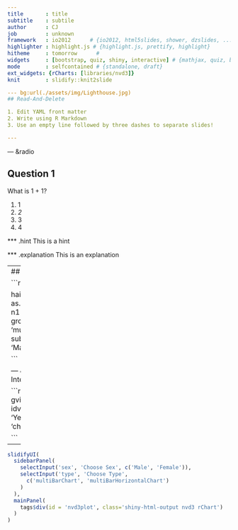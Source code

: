 ```yaml
---
title       : title
subtitle    : subtile
author      : CJ
job         : unknown
framework   : io2012      # {io2012, html5slides, shower, dzslides, ...}
highlighter : highlight.js # {highlight.js, prettify, highlight}
hitheme     : tomorrow      # 
widgets     : [bootstrap, quiz, shiny, interactive] # {mathjax, quiz, bootstrap}
mode        : selfcontained # {standalone, draft}
ext_widgets: {rCharts: [libraries/nvd3]}
knit        : slidify::knit2slide       

--- bg:url(./assets/img/Lighthouse.jpg) 
## Read-And-Delete 

1. Edit YAML front matter
2. Write using R Markdown
3. Use an empty line followed by three dashes to separate slides!

---
```


--- &radio 

## Question 1

What is 1 + 1?

1. 1
2. _2_
3. 3
4. 4

*** .hint
This is a hint

*** .explanation
This is an explanation


---
## Interactive Chart

```r
require(rCharts)

haireye = as.data.frame(HairEyeColor)
n1 <- nPlot(Freq ~ Hair, group = 'Eye', type = 'multiBarChart',
  data = subset(haireye, Sex == 'Male')
)
n1$print('chart1')

```


--- &interactive
## Interactive Console

```r
require(googleVis)
M1 <- gvisMotionChart(Fruits, idvar = 'Fruit', timevar = 'Year')
print(M1, tag = 'chart')

```

---



```r
slidifyUI(
  sidebarPanel(
    selectInput('sex', 'Choose Sex', c('Male', 'Female')),
    selectInput('type', 'Choose Type',
      c('multiBarChart', 'multiBarHorizontalChart')
    )
  ),
  mainPanel(
    tags$div(id = 'nvd3plot', class='shiny-html-output nvd3 rChart')
  )
)
```

